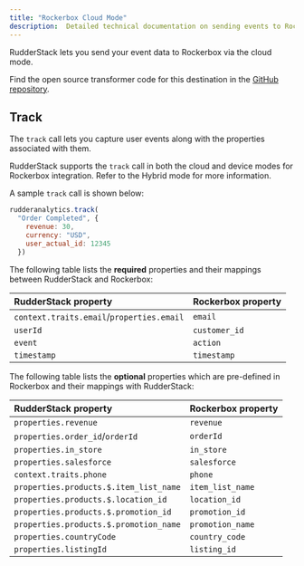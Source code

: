 ```yaml
---
title: "Rockerbox Cloud Mode"
description:  Detailed technical documentation on sending events to Rockerbox using RudderStack cloud mode.
---
```


RudderStack lets you send your event data to Rockerbox via the <Link to="/destinations/rudderstack-connection-modes/#cloud-mode">cloud mode</Link>.

<div class="infoBlock">
Find the open source transformer code for this destination in the <a href="https://github.com/rudderlabs/rudder-transformer/tree/master/src/v0/destinations/rockerbox">GitHub repository</a>.
</div>

## Track

The <Link to="/event-spec/standard-events/track">`track`</Link> call lets you capture user events along with the properties associated with them.

<div class="infoBlock">
RudderStack supports the <code class="inline-code">track</code> call in both the cloud and device modes for Rockerbox integration. Refer to the <Link to="/destinations/streaming-destinations/rockerbox/setting-up-rockerbox/#hybrid-mode">Hybrid mode</Link> for more information.
</div>

A sample `track` call is shown below:

```javascript
rudderanalytics.track(
  "Order Completed", {
    revenue: 30,
    currency: "USD",
    user_actual_id: 12345 
  })
```

The following table lists the **required** properties and their mappings between RudderStack and Rockerbox:

| RudderStack property   | Rockerbox property | 
| :-------------| :-----------------|
| `context.traits.email`/`properties.email`      | `email`   | 
| `userId`        | `customer_id`        | 
| `event`        | `action`        | 
| `timestamp`   | `timestamp`      | 

The following table lists the **optional** properties which are pre-defined in Rockerbox and their mappings with RudderStack:

| RudderStack property  | Rockerbox property  | 
| :-------------| :-----------------|
| `properties.revenue`               | `revenue`      |
| `properties.order_id`/`orderId`            | `orderId`          |
| `properties.in_store`         | `in_store`  |
| `properties.salesforce`         | `salesforce`  |
| `context.traits.phone`           | `phone`  |
| `properties.products.$.item_list_name`           | `item_list_name`  |
| `properties.products.$.location_id`         | `location_id`  |
| `properties.products.$.promotion_id`           | `promotion_id`  |
| `properties.products.$.promotion_name`           | `promotion_name`  |
| `properties.countryCode`           | `country_code`  |
| `properties.listingId`           | `listing_id`  |

